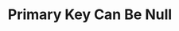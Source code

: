 ---
id: "db_tf_004"
questionType: "TRUE_FALSE"
title: "Primary Key Can Be Null"
statement: "A primary key field can contain NULL values."
difficulty: "HARD"
category: "Database"
correctAnswer: false
explanation: "Primary keys must be unique and non-null."
---